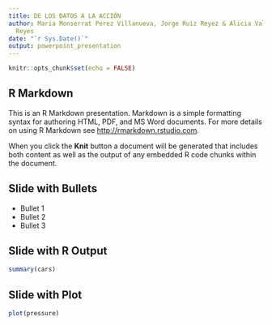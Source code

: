 ```yaml
---
title: DE LOS DATOS A LA ACCIÓN
author: Maria Monserrat Perez Villanueva, Jorge Ruiz Reyez & Alicia Valentina Franco Boscan
  Reyes
date: "`r Sys.Date()`"
output: powerpoint_presentation
---
```


```r
knitr::opts_chunk$set(echo = FALSE)
```

## R Markdown

This is an R Markdown presentation. Markdown is a simple formatting syntax for authoring HTML, PDF, and MS Word documents. For more details on using R Markdown see <http://rmarkdown.rstudio.com>.

When you click the **Knit** button a document will be generated that includes both content as well as the output of any embedded R code chunks within the document.

## Slide with Bullets

- Bullet 1
- Bullet 2
- Bullet 3

## Slide with R Output

```r
summary(cars)
```

## Slide with Plot

```r
plot(pressure)
```

